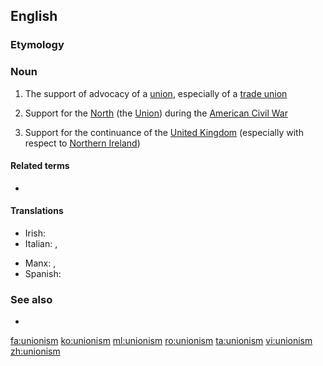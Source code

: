 ==English==
{{wikipedia}}

===Etymology===
{{suffix|union|ism|lang=en}}

===Noun===
{{en-noun|~}}

# The support of advocacy of a [[union]], especially of a [[trade union]]
# {{label|en|often|capitalised}} Support for the [[North]] (the [[Union]]) during the [[American Civil War]]
# {{label|en|often|capitalised}} Support for the continuance of the [[United Kingdom]] (especially with respect to [[Northern Ireland]])

====Related terms====
* {{l|en|unionist}}

====Translations====
{{trans-top|trade unionism}}
* Irish: {{t|ga|ceardchumannachas|m}}
* Italian: {{t+|it|operaismo|m}}, {{t|it|unionismo|m}}
{{trans-mid}}
* Manx: {{t|gv|keird-chummynys|m}}, {{t|gv|keird-heshaghtys|m}}
* Spanish: {{t+|es|unionismo|m}}
{{trans-bottom}}

===See also===
* {{l|en|nationism}}

[[fa:unionism]]
[[ko:unionism]]
[[ml:unionism]]
[[ro:unionism]]
[[ta:unionism]]
[[vi:unionism]]
[[zh:unionism]]